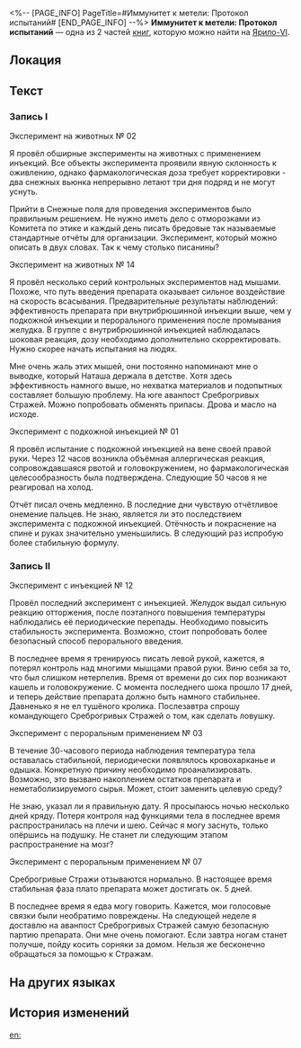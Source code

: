 <%-- [PAGE_INFO]
PageTitle=#Иммунитет к метели: Протокол испытаний#
[END_PAGE_INFO] --%>
{{Дополнить}}
{{Книга Инфобокс
|id           = 076
|Название     = 
|Изображение  = Предмет Записи.png
|Мир          = Ярило-VI
|Томов        = 2
|Автор        = <!--нужно добавить-->
|Описание     = В дневнике брата Наташи Ваша зафиксирована серия экспериментов, которые он провёл с целью разработки лекарства под названием «Иммунитет к метели».
|Том1         = {{tx}}
|Источник1    = {{tx|Отсутствует источник}}
|Том2         = {{tx}}
|Источник2    = {{tx|Отсутствует источник}}
|Персонажи    = 
|Фракции      = 
}}
'''Иммунитет к метели: Протокол испытаний''' — одна из 2 частей [[Книги|книг]], которую можно найти на [[Ярило-VI]].

==Локация==
{{Отметка карты|<!--название карты-->|<!--id отметки-->}}

==Текст==
===Запись I===
Эксперимент на животных № 02

Я провёл обширные эксперименты на животных с применением инъекций. Все объекты эксперимента проявили явную склонность к оживлению, однако фармакологическая доза требует корректировки - два снежных вьюнка непрерывно летают три дня подряд и не могут уснуть.

Прийти в Снежные поля для проведения экспериментов было правильным решением. Не нужно иметь дело с отморозками из Комитета по этике и каждый день писать бредовые так называемые стандартные отчёты для организации. Эксперимент, который можно описать в двух словах. Так к чему столько писанины?

Эксперимент на животных №&nbsp;14

Я провёл несколько серий контрольных экспериментов над мышами. Похоже, что путь введения препарата оказывает сильное воздействие на скорость всасывания. Предварительные результаты наблюдений: эффективность препарата при внутрибрюшинной инъекции выше, чем у подкожной инъекции и перорального применения после промывания желудка. В группе с внутрибрюшинной инъекцией наблюдалась шоковая реакция, дозу необходимо дополнительно скорректировать. Нужно скорее начать испытания на людях.

Мне очень жаль этих мышей, они постоянно напоминают мне о выводке, который Наташа держала в детстве. Хотя здесь эффективность намного выше, но нехватка материалов и подопытных составляет большую проблему. На юге аванпост Среброгривых Стражей. Можно попробовать обменять припасы. Дрова и масло на исходе.

Эксперимент с подкожной инъекцией № 01

Я провёл испытание с подкожной инъекцией на вене своей правой руки. Через 12 часов возникла объёмная аллергическая реакция, сопровождавшаяся рвотой и головокружением, но фармакологическая целесообразность была подтверждена. Следующие 50 часов я не реагировал на холод.

Отчёт писал очень медленно. В последние дни чувствую отчётливое онемение пальцев. Не знаю, является ли это последствием эксперимента с подкожной инъекцией. Отёчность и покраснение на спине и руках значительно уменьшились. В следующий раз испробую более стабильную формулу.

===Запись II===
Эксперимент с инъекцией №&nbsp;12

Провёл последний эксперимент с инъекцией. Желудок выдал сильную реакцию отторжения, после поэтапного повышения температуры наблюдались её периодические перепады. Необходимо повысить стабильность эксперимента. Возможно, стоит попробовать более безопасный способ перорального введения.

В последнее время я тренируюсь писать левой рукой, кажется, я потерял контроль над многими мышцами правой руки. Виню себя за то, что был слишком нетерпелив. Время от времени до сих пор возникают кашель и головокружение. С момента последнего шока прошло 17 дней, и теперь действие препарата должно быть намного стабильнее. Давненько я не ел тушёного кролика. Послезавтра спрошу командующего Среброгривых Стражей о том, как сделать ловушку.

Эксперимент с пероральным применением № 03

В течение 30-часового периода наблюдения температура тела оставалась стабильной, периодически появлялось кровохарканье и одышка. Конкретную причину необходимо проанализировать. Возможно, это вызвано накоплением остатков препарата и неметаболизируемого сырья. Может, стоит заменить целевую среду?

Не знаю, указал ли я правильную дату. Я просыпаюсь ночью несколько дней кряду. Потеря контроля над функциями тела в последнее время распространилась на плечи и шею. Сейчас я могу заснуть, только опёршись на подушку. Не станет ли следующим этапом распространение на мозг?

Эксперимент с пероральным применением № 07

Среброгривые Стражи отзываются нормально. В настоящее время стабильная фаза плато препарата может достигать ок. 5 дней.

В последнее время я едва могу говорить. Кажется, мои голосовые связки были необратимо повреждены. На следующей неделе я доставлю на аванпост Среброгривых Стражей самую безопасную партию препарата. Они мне очень помогают. Если завтра ногам станет получше, пойду косить сорняки за домом. Нельзя же бесконечно обращаться за помощью к Стражам.

==На других языках==
{{На других языках
|en   = Blizzard Immunity Lab Records
|zhs  = 「风雪免疫」实验记录
|zht  = 「風雪免疫」實驗紀錄
|ja   = 「吹雪免疫」実験記録
|ko   = 「눈보라 면역」 실험 기록
|es   = Registros del experimento Inmunidad a la ventisca
|fr   = Historique de laboratoire &mdash; Immunité au blizzard
|ru   = Иммунитет к метели: Протокол испытаний
|th   = บันทึกการทดลอง "ภูมิต้านลมหนาว"
|vi   = Ghi Chép Thí Nghiệm "Miễn Dịch Gió Tuyết"
|de   = Immunität gegen Schneesturm – Laboraufzeichnungen
|id   = Catatan Eksperimen "Kekebalan Pada Badai"
|pt   = Registros de Pesquisa de Imunidade à Nevasca
}}

==История изменений==
{{История изменений|3.5}}

[[en:]]